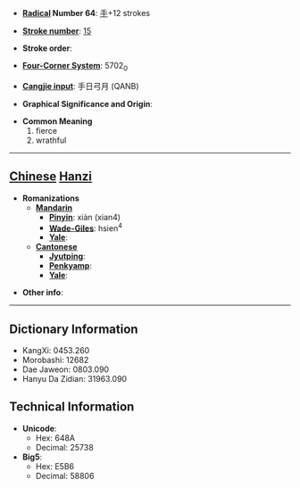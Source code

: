 * '''[[Wiktionary:Chinese radical index| Radical]] Number 64''': [[Wiktionary:Chinese radical index 手|手]]+12 strokes

* '''[[Wiktionary:Chinese total strokes index|Stroke number]]''': [[Wiktionary:Chinese total strokes index 15|15]]

* '''Stroke order''': 

* '''[[Wiktionary:Chinese four corner index|Four-Corner System]]''': 5702<sub>0</sub>

* '''[[Wiktionary:Chinese Cangjie index|Cangjie input]]''': 手日弓月 (QANB)

* '''Graphical Significance and Origin''': 

* '''Common Meaning'''
*#fierce
*# wrathful


----

== [[Chinese]] [[Hanzi]] ==

* '''Romanizations'''
** '''[[Mandarin]]'''
*** '''[[Pinyin]]''': xiàn (xian4)
*** '''[[Wade-Giles]]''': hsien<sup>4</sup>
*** '''[[Yale]]''': 
** '''[[Cantonese]]'''
*** '''[[Jyutping]]''':
*** '''[[Penkyamp]]''': 
*** '''[[Yale]]''': 

* '''Other info''': 

----

== Dictionary Information ==

* KangXi: 0453.260
* Morobashi: 12682
* Dae Jaweon: 0803.090
* Hanyu Da Zidian: 31963.090

== Technical Information ==

* '''Unicode''':
** Hex: 648A
** Decimal: 25738
* '''Big5''':
** Hex: E5B6
** Decimal: 58806